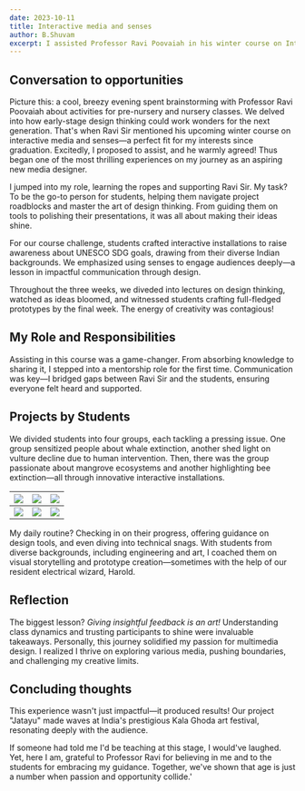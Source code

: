 ```yaml
---
date: 2023-10-11
title: Interactive media and senses
author: B.Shuvam
excerpt: I assisted Professor Ravi Poovaiah in his winter course on Interactive Media and Senses, which had a significant impact on me. This article outlines my experience and the impressive outcomes achieved by the participants.
---
```


## Conversation to opportunities

Picture this: a cool, breezy evening spent brainstorming with Professor Ravi Poovaiah about activities for pre-nursery and nursery classes. We delved into how early-stage design thinking could work wonders for the next generation.
That's when Ravi Sir mentioned his upcoming winter course on interactive media and senses—a perfect fit for my interests since graduation. Excitedly, I proposed to assist, and he warmly agreed! Thus began one of the most thrilling experiences on my journey as an aspiring new media designer.

I jumped into my role, learning the ropes and supporting Ravi Sir. My task? To be the go-to person for students, helping them navigate project roadblocks and master the art of design thinking.
From guiding them on tools to polishing their presentations, it was all about making their ideas shine.

For our course challenge, students crafted interactive installations to raise awareness about UNESCO SDG goals, drawing from their diverse Indian backgrounds.
We emphasized using senses to engage audiences deeply—a lesson in impactful communication through design.

Throughout the three weeks, we diveded into lectures on design thinking, watched as ideas bloomed, and witnessed students crafting full-fledged prototypes by the final week.
The energy of creativity was contagious!

## My Role and Responsibilities

Assisting in this course was a game-changer. From absorbing knowledge to sharing it, I stepped into a mentorship role for the first time.
Communication was key—I bridged gaps between Ravi Sir and the students, ensuring everyone felt heard and supported.

## Projects by Students

We divided students into four groups, each tackling a pressing issue. One group sensitized people about whale extinction, another shed light on vulture decline due to human intervention.
Then, there was the group passionate about mangrove ecosystems and another highlighting bee extinction—all through innovative interactive installations.

| ![](../../assets/journals/ims-0/mangrooves2.gif) | ![](../../assets/journals/ims-0/mangrooves1.gif) | ![](../../assets/journals/ims-0/whale2.gif) |
| :--------------------------------------------: | :--------------------------------------------: | :---------------------------------------: |
|   ![](../../assets/journals/ims-0/jatayu2.gif)   |   ![](../../assets/journals/ims-0/jatayu1.gif)   |  ![](../../assets/journals/ims-0/bees.jpg)  |

My daily routine? Checking in on their progress, offering guidance on design tools, and even diving into technical snags. With students from diverse backgrounds, including engineering and art,
I coached them on visual storytelling and prototype creation—sometimes with the help of our resident electrical wizard, Harold.

## Reflection

The biggest lesson? _Giving insightful feedback is an art!_ Understanding class dynamics and trusting participants to shine were invaluable takeaways. Personally, this journey solidified my passion for multimedia design.
I realized I thrive on exploring various media, pushing boundaries, and challenging my creative limits.

## Concluding thoughts

This experience wasn't just impactful—it produced results! Our project "Jatayu" made waves at India's prestigious Kala Ghoda art festival, resonating deeply with the audience.

If someone had told me I'd be teaching at this stage, I would've laughed. Yet, here I am, grateful to Professor Ravi for believing in me and to the students for embracing my guidance.
Together, we've shown that age is just a number when passion and opportunity collide.'
